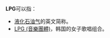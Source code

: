 '''LPG'''可以指：

* [[液化石油气|液化石油气]]的英文简称。
* [[LPG_(音樂團體)|LPG (音樂團體)]]，韩国的女子歌唱组合。

{{disambig|Cat=三字拉丁字母缩写消歧义}}